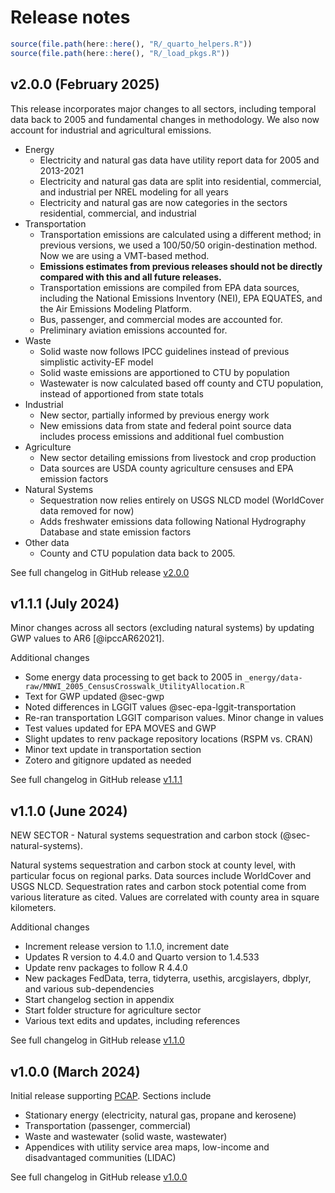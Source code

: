# Release notes {#sec-changelog}

```r
source(file.path(here::here(), "R/_quarto_helpers.R"))
source(file.path(here::here(), "R/_load_pkgs.R"))
```

## v2.0.0 (February 2025) {.unnumbered}

This release incorporates major changes to all sectors, including temporal data back to 2005 and fundamental changes in methodology. We also now account for industrial and agricultural emissions.  

- Energy  
  - Electricity and natural gas data have utility report data for 2005 and 2013-2021  
  - Electricity and natural gas data are split into residential, commercial, and industrial per NREL modeling for all years  
  - Electricity and natural gas are now categories in the sectors residential, commercial, and industrial  
- Transportation  
  - Transportation emissions are calculated using a different method; in previous versions, we used a 100/50/50 origin-destination method. Now we are using a VMT-based method.    
  - **Emissions estimates from previous releases should not be directly compared with this and all future releases.**   
  - Transportation emissions are compiled from EPA data sources, including the National Emissions Inventory (NEI), EPA EQUATES, and the Air Emissions Modeling Platform.   
  - Bus, passenger, and commercial modes are accounted for.   
  - Preliminary aviation emissions accounted for.  
- Waste  
  - Solid waste now follows IPCC guidelines instead of previous simplistic activity-EF model  
  - Solid waste emissions are apportioned to CTU by population  
  - Wastewater is now calculated based off county and CTU population, instead of apportioned from state totals  
- Industrial  
  - New sector, partially informed by previous energy work  
  - New emissions data from state and federal point source data includes process emissions and additional fuel combustion  
- Agriculture   
  - New sector detailing emissions from livestock and crop production  
  - Data sources are USDA county agriculture censuses and EPA emission factors  
- Natural Systems  
  - Sequestration now relies entirely on USGS NLCD model (WorldCover data removed for now)  
  - Adds freshwater emissions data following National Hydrography Database and state emission factors  
- Other data  
  - County and CTU population data back to 2005.   

See full changelog in GitHub release [v2.0.0](https://github.com/Metropolitan-Council/ghg-cprg/releases/tag/v2.0.0)


## v1.1.1 (July 2024) {.unnumbered}

Minor changes across all sectors (excluding natural systems) by updating GWP values to AR6 [@ipccAR62021].  

Additional changes

- Some energy data processing to get back to 2005 in `_energy/data-raw/MNWI_2005_CensusCrosswalk_UtilityAllocation.R`  
- Text for GWP updated @sec-gwp  
- Noted differences in LGGIT values @sec-epa-lggit-transportation  
- Re-ran transportation LGGIT comparison values. Minor change in values    
- Test values updated for EPA MOVES and GWP  
- Slight updates to renv package repository locations (RSPM vs. CRAN)  
- Minor text update in transportation section   
- Zotero and gitignore updated as needed  

See full changelog in GitHub release [v1.1.1](https://github.com/Metropolitan-Council/ghg-cprg/releases/tag/v1.1.1)

## v1.1.0 (June 2024) {.unnumbered}

NEW SECTOR - Natural systems sequestration and carbon stock (@sec-natural-systems).

Natural systems sequestration and carbon stock at county level, with particular focus on regional parks. Data sources include WorldCover and USGS NLCD. Sequestration rates and carbon stock potential come from various literature as cited. Values are correlated with county area in square kilometers. 

Additional changes  

- Increment release version to 1.1.0, increment date  
- Updates R version to 4.4.0 and Quarto version to 1.4.533  
- Update renv packages to follow R 4.4.0  
- New packages FedData, terra, tidyterra, usethis, arcgislayers, dbplyr,  and various sub-dependencies  
- Start changelog section in appendix  
- Start folder structure for agriculture sector 
- Various text edits and updates, including references


See full changelog in GitHub release [v1.1.0](https://github.com/Metropolitan-Council/ghg-cprg/releases/tag/v1.1.0)

## v1.0.0 (March 2024) {.unnumbered}

Initial release supporting [PCAP](https://www.metrocouncil.org/tcghginventory). Sections include 

- Stationary energy (electricity, natural gas, propane and kerosene)
- Transportation  (passenger, commercial)
- Waste and wastewater (solid waste, wastewater)
- Appendices with utility service area maps, low-income and disadvantaged communities (LIDAC)

See full changelog in GitHub release [v1.0.0](https://github.com/Metropolitan-Council/ghg-cprg/releases/tag/v1.0.0)

